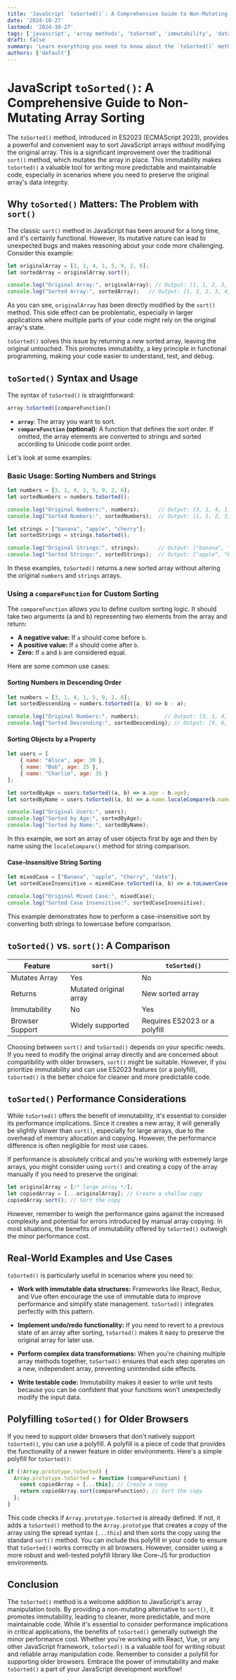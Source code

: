 ```yaml
---
title: 'JavaScript `toSorted()`: A Comprehensive Guide to Non-Mutating Array Sorting'
date: '2024-10-27'
lastmod: '2024-10-27'
tags: ['javascript', 'array methods', 'toSorted', 'immutability', 'data structures', 'sorting algorithms', 'programming']
draft: false
summary: 'Learn everything you need to know about the `toSorted()` method in JavaScript, a non-mutating alternative to `sort()`. This guide covers its syntax, usage, performance, and real-world examples for clean and predictable array manipulation.'
authors: ['default']
---
```


# JavaScript `toSorted()`: A Comprehensive Guide to Non-Mutating Array Sorting

The `toSorted()` method, introduced in ES2023 (ECMAScript 2023), provides a powerful and convenient way to sort JavaScript arrays *without* modifying the original array. This is a significant improvement over the traditional `sort()` method, which mutates the array in place. This immutability makes `toSorted()` a valuable tool for writing more predictable and maintainable code, especially in scenarios where you need to preserve the original array's data integrity.

## Why `toSorted()` Matters: The Problem with `sort()`

The classic `sort()` method in JavaScript has been around for a long time, and it's certainly functional. However, its mutative nature can lead to unexpected bugs and makes reasoning about your code more challenging.  Consider this example:

```javascript
let originalArray = [3, 1, 4, 1, 5, 9, 2, 6];
let sortedArray = originalArray.sort();

console.log("Original Array:", originalArray); // Output: [1, 1, 2, 3, 4, 5, 6, 9] - Modified!
console.log("Sorted Array:", sortedArray);   // Output: [1, 1, 2, 3, 4, 5, 6, 9]
```

As you can see, `originalArray` has been directly modified by the `sort()` method. This side effect can be problematic, especially in larger applications where multiple parts of your code might rely on the original array's state.

`toSorted()` solves this issue by returning a *new* sorted array, leaving the original untouched.  This promotes immutability, a key principle in functional programming, making your code easier to understand, test, and debug.

## `toSorted()` Syntax and Usage

The syntax of `toSorted()` is straightforward:

```javascript
array.toSorted([compareFunction])
```

*   **`array`**: The array you want to sort.
*   **`compareFunction` (optional)**:  A function that defines the sort order.  If omitted, the array elements are converted to strings and sorted according to Unicode code point order.

Let's look at some examples:

### Basic Usage: Sorting Numbers and Strings

```javascript
let numbers = [3, 1, 4, 1, 5, 9, 2, 6];
let sortedNumbers = numbers.toSorted();

console.log("Original Numbers:", numbers);      // Output: [3, 1, 4, 1, 5, 9, 2, 6]
console.log("Sorted Numbers:", sortedNumbers);  // Output: [1, 1, 2, 3, 4, 5, 6, 9]

let strings = ["banana", "apple", "cherry"];
let sortedStrings = strings.toSorted();

console.log("Original Strings:", strings);      // Output: ["banana", "apple", "cherry"]
console.log("Sorted Strings:", sortedStrings);  // Output: ["apple", "banana", "cherry"]
```

In these examples, `toSorted()` returns a new sorted array without altering the original `numbers` and `strings` arrays.

### Using a `compareFunction` for Custom Sorting

The `compareFunction` allows you to define custom sorting logic.  It should take two arguments (a and b) representing two elements from the array and return:

*   **A negative value:** If `a` should come before `b`.
*   **A positive value:** If `a` should come after `b`.
*   **Zero:** If `a` and `b` are considered equal.

Here are some common use cases:

#### Sorting Numbers in Descending Order

```javascript
let numbers = [3, 1, 4, 1, 5, 9, 2, 6];
let sortedDescending = numbers.toSorted((a, b) => b - a);

console.log("Original Numbers:", numbers);        // Output: [3, 1, 4, 1, 5, 9, 2, 6]
console.log("Sorted Descending:", sortedDescending); // Output: [9, 6, 5, 4, 3, 2, 1, 1]
```

#### Sorting Objects by a Property

```javascript
let users = [
    { name: "Alice", age: 30 },
    { name: "Bob", age: 25 },
    { name: "Charlie", age: 35 }
];

let sortedByAge = users.toSorted((a, b) => a.age - b.age);
let sortedByName = users.toSorted((a, b) => a.name.localeCompare(b.name));

console.log("Original Users:", users);
console.log("Sorted by Age:", sortedByAge);
console.log("Sorted by Name:", sortedByName);
```

In this example, we sort an array of user objects first by age and then by name using the `localeCompare()` method for string comparison.

#### Case-Insensitive String Sorting

```javascript
let mixedCase = ["Banana", "apple", "Cherry", "date"];
let sortedCaseInsensitive = mixedCase.toSorted((a, b) => a.toLowerCase().localeCompare(b.toLowerCase()));

console.log("Original Mixed Case:", mixedCase);
console.log("Sorted Case Insensitive:", sortedCaseInsensitive);
```

This example demonstrates how to perform a case-insensitive sort by converting both strings to lowercase before comparison.

## `toSorted()` vs. `sort()`: A Comparison

| Feature        | `sort()`                               | `toSorted()`                            |
|----------------|----------------------------------------|-----------------------------------------|
| Mutates Array  | Yes                                    | No                                       |
| Returns        | Mutated original array                | New sorted array                        |
| Immutability   | No                                     | Yes                                      |
| Browser Support | Widely supported                     | Requires ES2023 or a polyfill           |

Choosing between `sort()` and `toSorted()` depends on your specific needs. If you need to modify the original array directly and are concerned about compatibility with older browsers, `sort()` might be suitable. However, if you prioritize immutability and can use ES2023 features (or a polyfill), `toSorted()` is the better choice for cleaner and more predictable code.

## `toSorted()` Performance Considerations

While `toSorted()` offers the benefit of immutability, it's essential to consider its performance implications. Since it creates a new array, it will generally be slightly slower than `sort()`, especially for large arrays, due to the overhead of memory allocation and copying. However, the performance difference is often negligible for most use cases.

If performance is absolutely critical and you're working with extremely large arrays, you might consider using `sort()` and creating a copy of the array manually if you need to preserve the original:

```javascript
let originalArray = [/* large array */];
let copiedArray = [...originalArray]; // Create a shallow copy
copiedArray.sort(); // Sort the copy
```

However, remember to weigh the performance gains against the increased complexity and potential for errors introduced by manual array copying. In most situations, the benefits of immutability offered by `toSorted()` outweigh the minor performance cost.

## Real-World Examples and Use Cases

`toSorted()` is particularly useful in scenarios where you need to:

*   **Work with immutable data structures:**  Frameworks like React, Redux, and Vue often encourage the use of immutable data to improve performance and simplify state management.  `toSorted()` integrates perfectly with this pattern.

*   **Implement undo/redo functionality:** If you need to revert to a previous state of an array after sorting, `toSorted()` makes it easy to preserve the original array for later use.

*   **Perform complex data transformations:**  When you're chaining multiple array methods together, `toSorted()` ensures that each step operates on a new, independent array, preventing unintended side effects.

*   **Write testable code:**  Immutability makes it easier to write unit tests because you can be confident that your functions won't unexpectedly modify the input data.

## Polyfilling `toSorted()` for Older Browsers

If you need to support older browsers that don't natively support `toSorted()`, you can use a polyfill.  A polyfill is a piece of code that provides the functionality of a newer feature in older environments. Here's a simple polyfill for `toSorted()`:

```javascript
if (!Array.prototype.toSorted) {
  Array.prototype.toSorted = function (compareFunction) {
    const copiedArray = [...this]; // Create a copy
    return copiedArray.sort(compareFunction); // Sort the copy
  };
}
```

This code checks if `Array.prototype.toSorted` is already defined. If not, it adds a `toSorted()` method to the `Array.prototype` that creates a copy of the array using the spread syntax (`...this`) and then sorts the copy using the standard `sort()` method.  You can include this polyfill in your code to ensure that `toSorted()` works correctly in all browsers. However, consider using a more robust and well-tested polyfill library like Core-JS for production environments.

## Conclusion

The `toSorted()` method is a welcome addition to JavaScript's array manipulation tools. By providing a non-mutating alternative to `sort()`, it promotes immutability, leading to cleaner, more predictable, and more maintainable code. While it's essential to consider performance implications in critical applications, the benefits of `toSorted()` generally outweigh the minor performance cost. Whether you're working with React, Vue, or any other JavaScript framework, `toSorted()` is a valuable tool for writing robust and reliable array manipulation code. Remember to consider a polyfill for supporting older browsers. Embrace the power of immutability and make `toSorted()` a part of your JavaScript development workflow!
